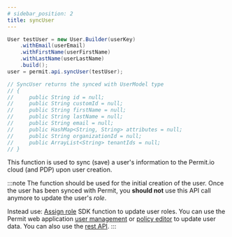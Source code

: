 ```yaml
---
# sidebar_position: 2
title: syncUser
---
```


```java
User testUser = new User.Builder(userKey)
    .withEmail(userEmail)
    .withFirstName(userFirstName)
    .withLastName(userLastName)
    .build();
user = permit.api.syncUser(testUser);

// SyncUser returns the synced with UserModel type
// {
//     public String id = null;
//     public String customId = null;
//     public String firstName = null;
//     public String lastName = null;
//     public String email = null;
//     public HashMap<String, String> attributes = null;
//     public String organizationId = null;
//     public ArrayList<String> tenantIds = null;
// }

```

This function is used to sync (save) a user's information to the Permit.io cloud (and PDP) upon user creation.

:::note
The function should be used for the initial creation of the user.
Once the user has been synced with Permit, you **should not** use this API call anymore to update the user's _role_.

Instead use:
[Assign role](/reference/SDKs/Java/assign_role) SDK function to update user roles.
You can use the Permit web application [user management](https://app.permit.io/user-management) or [policy editor](https://app.permit.io/policy-editor) to update user data.
You can also use the [rest API](https://api.permit.io/redoc).
:::

